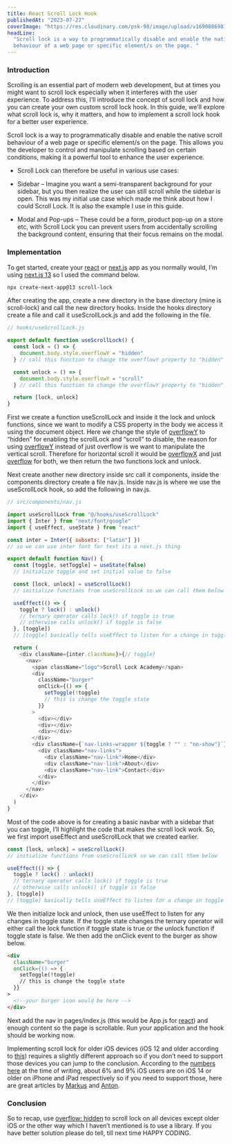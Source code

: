 ---
title: React Scroll Lock Hook
publishedAt: "2023-07-27"
coverImage: "https://res.cloudinary.com/psk-98/image/upload/v1690886981/blog%20images/scroll_lock_cover.png"
headLine:
  "Scroll lock is a way to programmatically disable and enable the native scroll
  behaviour of a web page or specific element/s on the page. "
---

### Introduction

Scrolling is an essential part of modern web development, but at times you might
want to scroll lock especially when it interferes with the user experience. To
address this, I’ll introduce the concept of scroll lock and how you can create
your own custom scroll lock hook. In this guide, we'll explore what scroll lock
is, why it matters, and how to implement a scroll lock hook for a better user
experience.

Scroll lock is a way to programmatically disable and enable the native scroll
behaviour of a web page or specific element/s on the page. This allows you the
developer to control and manipulate scrolling based on certain conditions,
making it a powerful tool to enhance the user experience.

- Scroll Lock can therefore be useful in various use cases:

- Sidebar – Imagine you want a semi-transparent background for your sidebar, but
  you then realize the user can still scroll while the sidebar is open. This was
  my initial use case which made me think about how I could Scroll Lock. It is
  also the example I use in this guide.

- Modal and Pop-ups – These could be a form, product pop-up on a store etc, with
  Scroll Lock you can prevent users from accidentally scrolling the background
  content, ensuring that their focus remains on the modal.

### Implementation

To get started, create your [react](https://react.dev/) or
[next.js](https://nextjs.org/) app as you normally would, I’m using
[next.js 13](https://nextjs.org/) so I used the command below.

```bash
npx create-next-app@13 scroll-lock
```

After creating the app, create a new directory in the base directory (mine is
scroll-lock) and call the new directory hooks. Inside the hooks directory create
a file and call it useScrollLock.js and add the following in the file.

```js useScrollLock.js
// hooks/useScrollLock.js

export default function useScrollLock() {
  const lock = () => {
    document.body.style.overflowY = "hidden"
  } // call this function to change the overflowY property to "hidden"

  const unlock = () => {
    document.body.style.overflowY = "scroll"
  } // call this function to change the overflowY property to "hidden"

  return [lock, unlock]
}
```

First we create a function useScrollLock and inside it the lock and unlock
functions, since we want to modify a CSS property in the body we access it using
the document object. Here we change the style of
[overflowY](https://developer.mozilla.org/en-US/docs/Web/CSS/overflow-y) to
“hidden” for enabling the scrollLock and “scroll” to disable, the reason for
using [overflowY](https://developer.mozilla.org/en-US/docs/Web/CSS/overflow-y)
instead of just overflow is we want to manipulate the vertical scroll. Therefore
for horizontal scroll it would be
[overflowX](https://developer.mozilla.org/en-US/docs/Web/CSS/overflow-x) and
just [overflow](https://developer.mozilla.org/en-US/docs/Web/CSS/overflow) for
both, we then return the two functions lock and unlock.

Next create another new directory inside src call it components, inside the
components directory create a file nav.js. Inside nav.js is where we use the
useScrollLock hook, so add the following in nav.js.

```js
// src/components/nav.js

import useScrollLock from "@/hooks/useScrollLock"
import { Inter } from "next/font/google"
import { useEffect, useState } from "react"

const inter = Inter({ subsets: ["latin"] })
// so we can use inter font for text its a next.js thing

export default function Nav() {
  const [toggle, setToggle] = useState(false)
  // initialize toggle and set initial value to false

  const [lock, unlock] = useScrollLock()
  // initialize functions from useScrollLock so we can call them below

  useEffect(() => {
    toggle ? lock() : unlock()
    // ternary operator calls lock() if toggle is true
    // otherwise calls unlock() if toggle is false
  }, [toggle])
  // [toggle] basically tells useEffect to listen for a change in toggle

  return (
    <div className={inter.className}>{// toggle}
      <nav>
        <span className="logo">Scroll Lock Academy</span>
        <div
          className="burger"
          onClick={() => {
            setToggle(!toggle)
            // this is change the toggle state
          }}
        >
          <div></div>
          <div></div>
          <div></div>
        </div>
        <div className={`nav-links-wrapper ${toggle ? "" : "no-show"}`}>
          <div className="nav-links">
            <div className="nav-link">Home</div>
            <div className="nav-link">About</div>
            <div className="nav-link">Contact</div>
          </div>
        </div>
      </nav>
    </div>
  )
}
```

Most of the code above is for creating a basic navbar with a sidebar that you
can toggle, I’ll highlight the code that makes the scroll lock work. So, we
first import useEffect and useScrollLock that we created earlier.

```js
const [lock, unlock] = useScrollLock()
// initialize functions from useScrollLock so we can call them below

useEffect(() => {
  toggle ? lock() : unlock()
  // ternary operator calls lock() if toggle is true
  // otherwise calls unlock() if toggle is false
}, [toggle])
// [toggle] basically tells useEffect to listen for a change in toggle
```

We then initialize lock and unlock, then use useEffect to listen for any changes
in toggle state. If the toggle state changes the ternary operator will either
call the lock function if toggle state is true or the unlock function if toggle
state is false. We then add the onClick event to the burger as show below.

```html
<div
  className="burger"
  onClick={() => {
    setToggle(!toggle)
    // this is change the toggle state
  }}
>
  <!--your burger icon would be here -->
</div>
```

Next add the nav in pages/index.js (this would be App.js for
[react](https://react.dev/)) and enough content so the page is scrollable. Run
your application and the hook should be working now.

Implementing scroll lock for older iOS devices (iOS 12 and older according to
[this](<(https://developer.mozilla.org/en-US/docs/Web/CSS/overflow)>)) requires
a slightly different approach so if you don’t need to support those devices you
can jump to the conclusion. According to the
[numbers here](https://developer.apple.com/support/app-store/) at the time of
writing, about 6% and 9% iOS users are on iOS 14 or older on iPhone and iPad
respectively so if you need to support those, here are great articles by
[Markus](https://markus.oberlehner.net/blog/simple-solution-to-prevent-body-scrolling-on-ios/)
and
[Anton](https://medium.com/react-camp/how-to-fight-the-body-scroll-2b00267b37ac).

### Conclusion

So to recap, use
[overflow: hidden](https://developer.mozilla.org/en-US/docs/Web/CSS/overflow) to
scroll lock on all devices except older iOS or the other way which I haven’t
mentioned is to use a library. If you have better solution please do tell, till
next time <span className="color">HAPPY CODING</span>.
